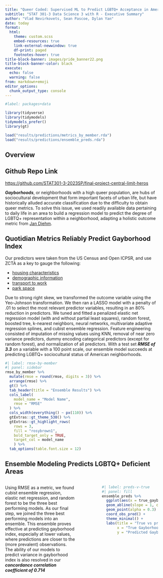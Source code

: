 ```yaml
---
title: "Queer Coded: Supervised ML to Predict LGBTQ+ Acceptance in American Neighborhoods"
subtitle: "STAT 301-3 Data Science 3 with R - Executive Summary"
author: "Vlad Nevirkovets, Sean Pascoe, Dylan Yan"
date: today
format: 
  html:
    theme: custom.scss
    embed-resources: true
    link-external-newwindow: true
    df-print: paged
    footnotes-hover: true
title-block-banner: images/pride_banner22.png
title-block-banner-color: black
execute:
  echo: false
  warning: false
from: markdown+emoji
editor_options: 
  chunk_output_type: console
---
```


```r
#label: packages+data

library(tidyverse)
library(tidymodels)
tidymodels_prefer()
library(gt)

load("results/predictions/metrics_by_member.rda")
load("results/predictions/ensemble_preds.rda")
```

::: {.column-page-inset}
## Overview 

::: {.callout-tip icon="false"}
## Github Repo Link

<https://github.com/STAT301-3-2023SP/final-project-central-limit-heros>
:::

***Gayborhoods***, or neighborhoods with a high queer population, are hubs of sociocultural development that form important facets of urban life, but have historically alluded accurate classification due to the difficulty to obtain queer metrics. To solve this issue, we used readily available data pertaining to daily life in an area to build a  regression model to predict the degree of LGBTQ+ representation within a neighborhood, adapting a holistic outcome metric from [Jan Diehm](https://data.world/the-pudding/gayborhoods).



## Quotidian Metrics Reliably Predict Gayborhood Index 

Our predictors were taken from the US Census and Open ICPSR, and use ZCTA as a key to gauge the following:

- [housing characteristics](https://data.census.gov/table?q=rent&g=010XX00US$8600000&tid=ACSDP5Y2021.DP04.)
- [demographic information](https://data.census.gov/table?g=010XX00US$8600000&tid=ACSDP5Y2015.DP05.) 
- [transport to work](https://data.census.gov/table?q=commuting&g=010XX00US$8600000&tid=ACSST5Y2021.S0802.)
- [park space](https://doi.org/10.3886/E119803V1.)

Due to strong right skew, we transformed the outcome variable using the Yeo-Johnson transformation. We then ran a LASSO model with a penalty of .01 to select the most relevant predictor variables, resulting in an 80% reduction in predictors. We tuned and fitted a penalized elastic net regression model (with and without partial least squares), random forest, boosted tree, k-nearest neighbors, neural networks, multivariate adaptive regression splines, and cubist ensemble regression. Feature engineering consisted of imputation of missing values using KNN, removal of near zero variance predictors, dummy encoding categorical predictors (except for random forest), and normalization of all predictors. With a test set ***RMSE of 3.3*** on a variable with a 100 point scale, our ensemble model succeeds at predicting LGBTQ+ sociocultural status of American neighborhoods.

```r
#| label: rmse-by-member
#| panel: sidebar
rmse_by_member %>% 
  mutate(rmse = round(rmse, digits = 3)) %>% 
  arrange(rmse) %>% 
  gt() %>% 
  tab_header(title = "Ensemble Results") %>%
  cols_label(
    model_name = "Model Name",
    rmse = "RMSE"
  ) %>% 
  cols_width(everything() ~ px(110)) %>% 
  gtExtras::gt_theme_538() %>% 
  gtExtras::gt_highlight_rows(
    rows = 3,
    fill = "rosybrown1",
    bold_target_only = TRUE,
    target_col = model_name
    ) %>% 
  tab_options(table.font.size = 12)
```


## Ensemble Modeling Predicts LGBTQ+ Deficient Areas

:::: {.columns}

::: {.column width="50%"}
Using RMSE as a metric, we found cubist ensemble regression, elastic net regression, and random forest to be the three best performing models. As our final step, we joined the three best performing models into an ensemble. This ensemble proves effective at predicting gayborhood index, especially at lower values, where predictions are closer to the (more prevalent) observations. The ability of our models to predict variance in gayborhood index is also resolved in our ***concordance correlation coefficient of 0.714***

:::

::: {.column width="10%"}
<!-- empty column to create gap -->
:::

::: {.column width="40%"}

```r
#| label: preds-v-true
#| panel: fill
ensemble_preds %>%
  ggplot(aes(x = true_gayborhood_index, y = predictions)) +
  geom_abline(slope = 1, color = "rosybrown1", linetype = "dashed") +
  geom_point(alpha = 0.3) +
  coord_obs_pred() +
  theme_minimal() +
  labs(title = "True vs predicted values of Gayborhood index",
       x = "True Gayborhood index",
       y = "Predicted Gayborhood index")
```

:::

::::


:::





